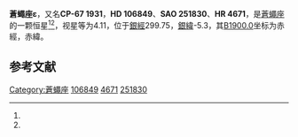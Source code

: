 {{Starbox begin
| name = 蒼蠅座ε
}}
{{Starbox observe
| epoch = [[J2000.0|J2000.0]]
| constell = [[蒼蠅座|蒼蠅座]]<ref name=SIMBAD>{{cite web
 | url=http://simbad.u-strasbg.fr/simbad/sim-id?Ident=HR+4671
 | title=Pulsating variable Star
 | publisher=Centre de Données astronomiques de Strasbourg
 | work=SIMBAD
 | accessdate=2012-07-13
 | archive-date=2021-04-04
 | archive-url=https://web.archive.org/web/20210404034223/http://simbad.u-strasbg.fr/simbad/sim-id?Ident=HR+4671
 | dead-url=no
 }}</ref><ref name=DATA>{{cite web
 | url=http://vizier.u-strasbg.fr/viz-bin/VizieR-5?-out.add=.&-source=5050&-corr=PK=HR&-out.max=9999&HR=4671
 | title=VizieR Detailed Page
 | accessdate=2012-07-13
 | archive-date=2021-04-04
 | archive-url=https://web.archive.org/web/20210404034210/http://vizier.u-strasbg.fr/viz-bin/VizieR-5?-out.add=.&-source=5050&-corr=PK%3DHR&-out.max=9999&HR=4671
 | dead-url=no
 }}</ref>
| 星官 = 
| ra = {{RA|12|17|34.1}}<ref name=SIMBAD /><ref name=DATA />
| dec = {{DEC|-67|57|39}}<ref name=SIMBAD /><ref name=DATA />
| appmag_v = 4.11<ref name=SIMBAD /><ref name=DATA />
}}
{{Starbox character
| class = M5III<ref name=SIMBAD /><ref name=DATA />
| b-v = 1.58<ref name=SIMBAD /><ref name=DATA />
| u-b = 1.55<ref name=SIMBAD /><ref name=DATA />
| r-i = 1.69<ref name=SIMBAD /><ref name=DATA />
| variable = 
}}
{{Starbox astrometry
| radial_v = 1.55
| prop_mo_ra = 7
| parallax = 0.046
| p_error = 
}}
{{Starbox catalog
| names =CP-67 1931，[[SAO星表|SAO]] 251830，[[HD星表|HD]] 106849，[[HR星表|HR]] 4671}}
{{Starbox reference |Simbad=HR+4671}}
{{Starbox end}}

'''蒼蠅座ε'''，又名'''CP-67 1931'''，'''HD 106849'''、'''SAO 251830'''、'''HR 4671'''，是[[蒼蠅座|蒼蠅座]]的一颗恒星<ref name=SIMBAD /><ref name=DATA />，视星等为4.11，位于[[銀道座標系|銀經]]299.75，[[銀道座標系|銀緯]]-5.3，其[[B1900.0|B1900.0]]坐标为赤經{{RA|12|12|9.9}}，赤緯{{DEC|-67|-5.3|15}}。

== 参考文献 ==
{{reflist}}

{{star-stub}}

{{蒼蠅座恒星}}
[[Category:蒼蠅座|Category:蒼蠅座]]
[[Category:HD和HDE天體|106849]]
[[Category:HR天體|4671]]
[[Category:SAO天體|251830]]